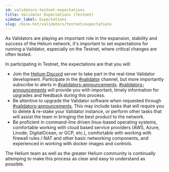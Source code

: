 ```yaml
---
id: validators-testnet-expectations
title: Validator Expectations (Testnet)
sidebar_label: Expectations
slug: /mine-hnt/validators/testnet/expectations
---
```



As Validators are playing an important role in the expansion, stability and success of the Helium
network, it's important to set expectations for running a Validator, especially on the Testnet,
where critical changes are often tested.

In participating in Testnet, the expectations are that you will:

- Join the [Helium Discord](https://discord.gg/helium) server to take part in the real-time
  Validator development. Participate in the
  [#validator](discord://discord.com/channels/404106811252408320/857353417739730954) channel, but
  more importantly subscribe to alerts in
  [#validators-announcements](discord://discord.com/channels/404106811252408320/816788105511305236).
  [#validators-announcements](discord://discord.com/channels/404106811252408320/816788105511305236)
  will provide you with important, timely information for upgrades and feedback during this process.
- Be attentive to upgrade the Validator software when requested through
  [#validators-announcements](discord://discord.com/channels/404106811252408320/816788105511305236).
  This may include tasks that will require you to delete & re-stake your Validator instance, or
  perform other tasks that will assist the team in bringing the best product to the network.
- Be proficient in command-line driven linux-based operating systems, comfortable working with cloud
  based service providers (AWS, Azure, Linode, DigitalOcean, or GCP, etc.), comfortable with working
  with firewall rules / NAT and other basic networking components, and experienced in working with
  docker images and controls.

The Helium team as well as the greater Helium community is continually attemping to make this
process as clear and easy to understand as possible.
